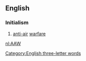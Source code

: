 ==English==

===Initialism===
{{en-initialism}}

# {{label|en|military}} [[anti-air]] [[warfare]]

[[Category:English three-letter words]]

[[nl:AAW]]